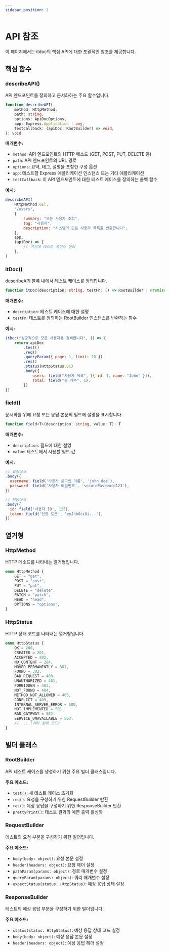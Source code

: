 ```yaml
---
sidebar_position: 1
---
```


# API 참조

이 페이지에서는 itdoc의 핵심 API에 대한 포괄적인 참조를 제공합니다.

## 핵심 함수

### describeAPI()

API 엔드포인트를 정의하고 문서화하는 주요 함수입니다.

```typescript
function describeAPI(
    method: HttpMethod,
    path: string,
    options: ApiDocOptions,
    app: Express.Application | any,
    testCallback: (apiDoc: RootBuilder) => void,
): void
```

**매개변수:**

- `method`: API 엔드포인트의 HTTP 메소드 (GET, POST, PUT, DELETE 등)
- `path`: API 엔드포인트의 URL 경로
- `options`: 요약, 태그, 설명을 포함한 구성 옵션
- `app`: 테스트할 Express 애플리케이션 인스턴스 또는 기타 애플리케이션
- `testCallback`: 이 API 엔드포인트에 대한 테스트 케이스를 정의하는 콜백 함수

**예시:**

```javascript
describeAPI(
    HttpMethod.GET,
    "/users",
    {
        summary: "모든 사용자 조회",
        tag: "사용자",
        description: "시스템의 모든 사용자 목록을 반환합니다",
    },
    app,
    (apiDoc) => {
        // 여기에 테스트 케이스 정의
    },
)
```

### itDoc()

describeAPI 블록 내에서 테스트 케이스를 정의합니다.

```typescript
function itDoc(description: string, testFn: () => RootBuilder | Promise<RootBuilder>): void
```

**매개변수:**

- `description`: 테스트 케이스에 대한 설명
- `testFn`: 테스트를 정의하는 RootBuilder 인스턴스를 반환하는 함수

**예시:**

```javascript
itDoc("성공적으로 모든 사용자를 검색합니다", () => {
    return apiDoc
        .test()
        .req()
        .queryParam({ page: 1, limit: 10 })
        .res()
        .status(HttpStatus.OK)
        .body({
            users: field("사용자 목록", [{ id: 1, name: "John" }]),
            total: field("총 개수", 1),
        })
})
```

### field()

문서화를 위해 요청 또는 응답 본문의 필드에 설명을 표시합니다.

```typescript
function field<T>(description: string, value: T): T
```

**매개변수:**

- `description`: 필드에 대한 설명
- `value`: 테스트에서 사용할 필드 값

**예시:**

```javascript
// 요청에서
.body({
  username: field('사용자 로그인 이름', 'john_doe'),
  password: field('사용자 비밀번호', 'securePassword123'),
})

// 응답에서
.body({
  id: field('사용자 ID', 123),
  token: field('인증 토큰', 'eyJhbGciOi...'),
})
```

## 열거형

### HttpMethod

HTTP 메소드를 나타내는 열거형입니다.

```typescript
enum HttpMethod {
    GET = "get",
    POST = "post",
    PUT = "put",
    DELETE = "delete",
    PATCH = "patch",
    HEAD = "head",
    OPTIONS = "options",
}
```

### HttpStatus

HTTP 상태 코드를 나타내는 열거형입니다.

```typescript
enum HttpStatus {
    OK = 200,
    CREATED = 201,
    ACCEPTED = 202,
    NO_CONTENT = 204,
    MOVED_PERMANENTLY = 301,
    FOUND = 302,
    BAD_REQUEST = 400,
    UNAUTHORIZED = 401,
    FORBIDDEN = 403,
    NOT_FOUND = 404,
    METHOD_NOT_ALLOWED = 405,
    CONFLICT = 409,
    INTERNAL_SERVER_ERROR = 500,
    NOT_IMPLEMENTED = 501,
    BAD_GATEWAY = 502,
    SERVICE_UNAVAILABLE = 503,
    // ... (기타 상태 코드)
}
```

## 빌더 클래스

### RootBuilder

API 테스트 케이스를 생성하기 위한 주요 빌더 클래스입니다.

**주요 메소드:**

- `test()`: 새 테스트 케이스 초기화
- `req()`: 요청을 구성하기 위한 RequestBuilder 반환
- `res()`: 예상 응답을 구성하기 위한 ResponseBuilder 반환
- `prettyPrint()`: 테스트 결과의 예쁜 출력 활성화

### RequestBuilder

테스트의 요청 부분을 구성하기 위한 빌더입니다.

**주요 메소드:**

- `body(body: object)`: 요청 본문 설정
- `header(headers: object)`: 요청 헤더 설정
- `pathParam(params: object)`: 경로 매개변수 설정
- `queryParam(params: object)`: 쿼리 매개변수 설정
- `expectStatus(status: HttpStatus)`: 예상 응답 상태 설정

### ResponseBuilder

테스트의 예상 응답 부분을 구성하기 위한 빌더입니다.

**주요 메소드:**

- `status(status: HttpStatus)`: 예상 응답 상태 코드 설정
- `body(body: object)`: 예상 응답 본문 설정
- `header(headers: object)`: 예상 응답 헤더 설정
